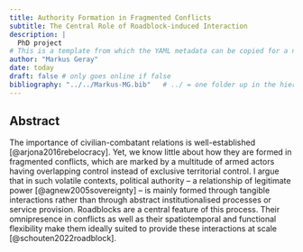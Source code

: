 ```yaml
---
title: Authority Formation in Fragmented Conflicts
subtitle: The Central Role of Roadblock-induced Interaction
description: | 
  PhD project 
# This is a template from which the YAML metadata can be copied for a new blog post.
author: "Markus Geray"
date: today
draft: false # only goes online if false
bibliography: "../../Markus-MG.bib"   # ../ = one folder up in the hierarchy
---
```


## Abstract

The importance of civilian-combatant relations is well-established [@arjona2016rebelocracy]. Yet, we know little about how they are formed in fragmented conflicts, which are marked by a multitude of armed actors having overlapping control instead of exclusive territorial control. I argue that in such volatile contexts, political authority -- a relationship of legitimate power [@agnew2005sovereignty] -- is mainly formed through tangible interactions rather than through abstract institutionalised processes or service provision. Roadblocks are a central feature of this process. Their omnipresence in conflicts as well as their spatiotemporal and functional flexibility make them ideally suited to provide these interactions at scale [@schouten2022roadblock].

